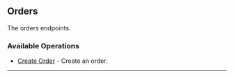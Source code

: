 
## Orders
The orders endpoints.

### Available Operations

* [Create Order](/typescript/orders/create_order) - Create an order.

---
<CreateOrder />
